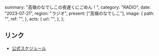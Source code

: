   summary: "高嶺のなでしこの夜遅くにごめん！",
  category: "RADIO",
  date: "2023-07-21",
  region: "ラジオ",
  present: ["高嶺のなでしこ"],
  image: {
    path: "",
    ref: "",
  },
  acts: {
    url: "",
  },
};

## リンク

- [公式スケジュール](https://takanenonadeshiko.jp/?p=1009)
